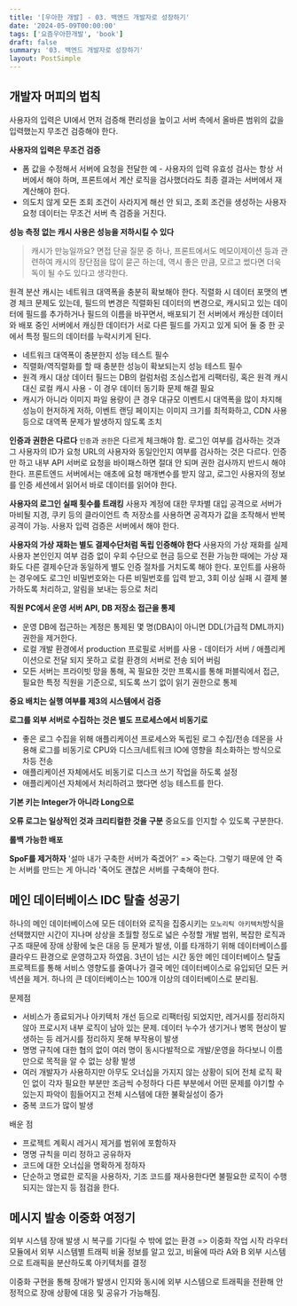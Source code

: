 ```yaml
---
title: '[우아한 개발] - 03. 백엔드 개발자로 성장하기'
date: '2024-05-09T00:00:00'
tags: ['요즘우아한개발', 'book']
draft: false
summary: '03. 백엔드 개발자로 성장하기'
layout: PostSimple
---
```


## 개발자 머피의 법칙

사용자의 입력은 UI에서 먼저 검증해 편리성을 높이고 서버 측에서 올바른 범위의 값을 입력했는지 무조건 검증해야 한다.

**사용자의 입력은 무조건 검증**

- 폼 값을 수정해서 서버에 요청을 전달한 예 - 사용자의 입력 유효성 검사는 항상 서버에서 해야 하며, 프론트에서 계산 로직을 검사했더라도 최종 결과는 서버에서 재계산해야 한다.
- 의도치 않게 모든 조회 조건이 사라지게 해선 안 되고, 조회 조건을 생성하는 사용자 요청 데이터는 무조건 서버 측 검증을 거친다.

**성능 측정 없는 캐시 사용은 성능을 저하시킬 수 있다**

> 캐시가 만능일까요? 면접 단골 질문 중 하나, 프론트에서도 메모이제이션 등과 관련하여 캐시의 장단점을 많이 묻곤 하는데, 역시 좋은 만큼, 모르고 썼다면 더욱 독이 될 수도 있다고 생각한다.

원격 분산 캐시는 네트워크 대역폭을 충분히 확보해야 한다. 직렬화 시 데이터 포맷의 변경 체크 문제도 있는데, 필드의 변경은 직렬화된 데이터의 변경으로, 캐시되고 있는 데이터에 필드를 추가하거나 필드의 이름을 바꾸면서, 배포되기 전 서버에서 캐싱한 데이터와 배포 중인 서버에서 캐싱한 데이터가 서로 다른 필드를 가지고 있게 되어 둘 중 한 곳에서 특정 필드의 데이터를 누락시키게 된다.

- 네트워크 대역폭이 충분한지 성능 테스트 필수
- 직렬화/역직렬화를 할 때 충분한 성능이 확보되는지 성능 테스트 필수
- 원격 캐시 대상 데이터 필드는 DB의 컬럼처럼 조심스럽게 리팩터링, 혹은 원격 캐시 대신 로컬 캐시 사용 - 이 경우 데이터 동기화 문제 해결 필요
- 캐시가 아니라 이미지 파일 용량이 큰 경우 대규모 이벤트시 대역폭을 많이 차지해 성능이 현저하게 저하, 이벤트 랜딩 페이지는 이미지 크기를 최적화하고, CDN 사용 등으로 대역폭 문제가 발생하지 않도록 조치

**인증과 권한은 다르다**
`인증`과 `권한`은 다르게 체크해야 함. 로그인 여부를 검사하는 것과 그 사용자의 ID가 요청 URL의 사용자와 동일인인지 여부를 검사하는 것은 다르다. 인증만 하고 내부 API 서버로 요청을 바이패스하면 절대 안 되며 권한 검사까지 반드시 해야 한다. 프론트엔드 서버에서는 애초에 요청 매개변수를 받지 않고, 로그인 사용자의 정보를 인증 세션에서 읽어서 바로 데이터를 읽어야 한다.

**사용자의 로그인 실패 횟수를 트래킹**
사용자 계정에 대한 무차별 대입 공격으로 서버가 마비될 지경, 쿠키 등의 클라이언트 측 저장소를 사용하면 공격자가 값을 조작해서 반복 공격이 가능. 사용자 입력 검증은 서버에서 해야 한다.

**사용자의 가상 재화는 별도 결제수단처럼 독립 인증해야 한다**
사용자의 가상 재화를 실제 사용자 본인인지 여부 검증 없이 우회 수단으로 현금 등으로 전환 가능한 때에는 가상 재화도 다른 결제수단과 동일하게 별도 인증 절차를 거치도록 해야 한다. 포인트를 사용하는 경우에도 로그인 비밀번호와는 다른 비밀번호를 입력 받고, 3회 이상 실패 시 결제 불가하도록 처리하고, 알림을 보내는 등으로 처리

**직원 PC에서 운영 서버 API, DB 저장소 접근을 통제**

- 운영 DB에 접근하는 계정은 통제된 몇 명(DBA)이 아니면 DDL(가급적 DML까지) 권한을 제거한다.
- 로컬 개발 환경에서 production 프로필로 서버를 사용 - 데이터가 서버 / 애플리케이션으로 전달 되지 못하고 로컬 환경의 서버로 전송 되어 버림
- 모든 서버는 프라이빗 망을 통해, 꼭 필요한 것만 프록시를 통해 퍼블릭에서 접근, 필요한 특정 직원을 기준으로, 되도록 쓰기 없이 읽기 권한으로 통제

**중요 배치는 실행 여부를 제3의 시스템에서 검증**

**로그를 외부 서버로 수집하는 것은 별도 프로세스에서 비동기로**

- 좋은 로그 수집을 위해 애플리케이션 프로세스와 독립된 로그 수집/전송 데몬을 사용해 로그를 비동기로 CPU와 디스크/네트워크 IO에 영향을 최소화하는 방식으로 차등 전송
- 애플리케이션 자체에서도 비동기로 디스크 쓰기 작업을 하도록 설정
- 애플리케이션 자체에서 처리하려고 했다면 성능 테스트를 한다.

**기본 키는 Integer가 아니라 Long으로**

**오류 로그는 일상적인 것과 크리티컬한 것을 구분**
중요도를 인지할 수 있도록 구분한다.

**롤백 가능한 배포**

**SpoF를 제거하자**
'설마 내가 구축한 서버가 죽겠어?' => 죽는다.
그렇기 때문에 안 죽는 서버를 만드는 게 아니라 '죽어도 괜찮은 서버를 구축해야 한다.

## 메인 데이터베이스 IDC 탈출 성공기

하나의 메인 데이터베이스에 모든 데이터와 로직을 집중시키는 `모노리틱 아키텍처`방식을 선택했지만 시간이 지나며 상상을 초월할 정도로 넓은 수정할 개발 범위, 복잡한 로직과 구조 때문에 장애 상황에 늦은 대응 등 문제가 발생, 이를 타개하기 위해 데이터베이스를 클라우드 환경으로 운영하고자 하였음.
3년이 넘는 시간 동안 메인 데이터베이스 탈출 프로젝트를 통해 서비스 영향도를 줄여나가 결국 메인 데이터베이스로 유입되던 모든 커넥션을 제거. 하나의 큰 데이터베이스는 100개 이상의 데이터베이스로 분리됨.

문제점

- 서비스가 종료되거나 아키텍처 개선 등으로 리팩터링 되었지만, 레거시를 정리하지 않아 프로시저 내부 로직이 남아 있는 문제. 데이터 누수가 생기거나 병목 현상이 발생하는 등 레거시를 정리하지 못해 부작용이 발생
- 명명 규칙에 대한 협의 없이 여러 명이 동시다발적으로 개발/운영을 하다보니 이름만으로 목적을 알 수 없는 상황 발생
- 여러 개발자가 사용하지만 아무도 오너십을 가지지 않는 상황이 되어 전체 로직 확인 없이 각자 필요한 부분만 조금씩 수정하다 다른 부분에서 어떤 문제를 야기할 수 있는지 파악이 힘들어지고 전체 시스템에 대한 불확실성이 증가
- 중복 코드가 많이 발생

배운 점

- 프로젝트 계획시 레거시 제거를 범위에 포함하자
- 명명 규칙을 미리 정하고 공유하자
- 코드에 대한 오너십을 명확하게 정하자
- 단순하고 명료한 로직을 사용하자, 기조 코드를 재사용한다면 불필요한 로직이 수행되지는 않는지 등 점검을 한다.

## 메시지 발송 이중화 여정기

외부 시스템 장애 발생 시 복구를 기다릴 수 밖에 없는 환경 => 이중화 작업 시작
라우터 모듈에서 외부 시스템별 트래픽 비율 정보를 알고 있고, 비율에 따라 A와 B 외부 시스템으로 트래픽을 분산하도록 아키텍처를 결정

이중화 구현을 통해 장애가 발생시 인지와 동시에 외부 시스템으로 트래픽을 전환해 안정적으로 장애 상황에 대응 및 공유가 가능해짐.
